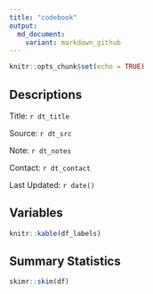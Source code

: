 ```yaml
---
title: "codebook"
output:
  md_document:
    variant: markdown_github
---
```


```r
knitr::opts_chunk$set(echo = TRUE)
```

## Descriptions
Title: `r dt_title`

Source: `r dt_src`

Note: `r dt_notes`

Contact: `r dt_contact`

Last Updated: `r date()`


## Variables

```r
knitr::kable(df_labels)
```

## Summary Statistics
```r
skimr::skim(df)

```

